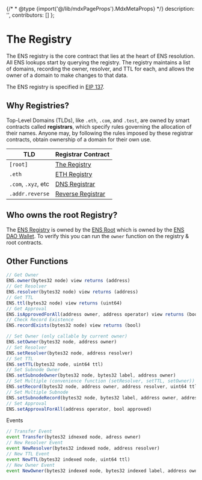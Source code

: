 {/* * @type {import('@/lib/mdxPageProps').MdxMetaProps} */}
    description: '',
    contributors: []
};

# The Registry

The ENS registry is the core contract that lies at the heart of ENS resolution. All ENS lookups start by querying the registry. The registry maintains a list of domains, recording the owner, resolver, and TTL for each, and allows the owner of a domain to make changes to that data.

The ENS registry is specified in [EIP 137](https://eips.ethereum.org/EIPS/eip-137).

## Why Registries?

Top-Level Domains (TLDs), like `.eth`, `.com`, and `.test`, are owned by smart contracts called <b>registrars</b>, which specify rules governing the allocation of their names.
Anyone may, by following the rules imposed by these registrar contracts, obtain ownership of a domain for their own use.

| TLD                 | Registrar Contract                     |
| ------------------- | -------------------------------------- |
| `[root]`            | [The Registry](/registry/ens)          |
| `.eth`              | [ETH Registry](/registry/eth)          |
| `.com`, `.xyz`, etc | [DNS Registrar](/registry/dns)         |
| `.addr.reverse`     | [Reverse Registrar](/registry/reverse) |

## Who owns the root Registry?

The [ENS Registry](https://etherscan.io/address/0x00000000000C2E074eC69A0dFb2997BA6C7d2e1e) is owned by the [ENS Root](https://etherscan.io/address/0xaB528d626EC275E3faD363fF1393A41F581c5897) which is owned by the [ENS DAO Wallet](https://etherscan.io/address/0xFe89cc7aBB2C4183683ab71653C4cdc9B02D44b7).
To verify this you can run the `owner` function on the registry & root contracts.

## Other Functions

```ts
// Get Owner
ENS.owner(bytes32 node) view returns (address)
// Get Resolver
ENS.resolver(bytes32 node) view returns (address)
// Get TTL
ENS.ttl(bytes32 node) view returns (uint64)
// Get Approval
ENS.isApprovedForAll(address owner, address operator) view returns (bool)
// Check Record Existence
ENS.recordExists(bytes32 node) view returns (bool)
```

```ts
// Set Owner (only callable by current owner)
ENS.setOwner(bytes32 node, address owner)
// Set Resolver
ENS.setResolver(bytes32 node, address resolver)
// Set TTL
ENS.setTTL(bytes32 node, uint64 ttl)
// Set Subnode Owner
ENS.setSubnodeOwner(bytes32 node, bytes32 label, address owner)
// Set Multiple (convenience function (setResolver, setTTL, setOwner))
ENS.setRecord(bytes32 node, address owner, address resolver, uint64 ttl)
// Set Multiple Subnode
ENS.setSubnodeRecord(bytes32 node, bytes32 label, address owner, address resolver, uint64 ttl)
// Set Approval
ENS.setApprovalForAll(address operator, bool approved)
```

Events

```ts
// Transfer Event
event Transfer(bytes32 idnexed node, adress owner)
// New Resolver Event
event NewResolver(bytes32 indexed node, address resolver)
// New TTL Event
event NewTTL(bytes32 indexed node, uint64 ttl)
// New Owner Event
event NewOwner(bytes32 indexed node, bytes32 indexed label, address owner)
```
